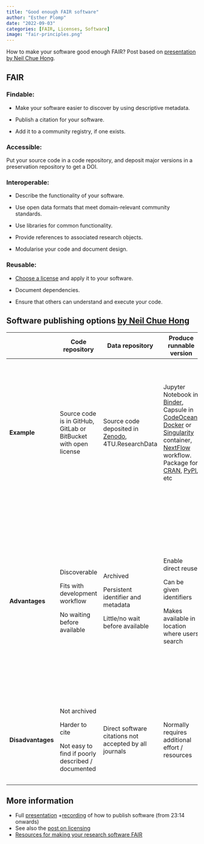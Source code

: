 ```yaml
---
title: "Good enough FAIR software"
author: "Esther Plomp"
date: "2022-09-03"
categories: [FAIR, Licenses, Software]
image: "fair-principles.png"
---
```


How to make your software good enough FAIR? Post based on [presentation by Neil Chue Hong](https://doi.org/10.6084/m9.figshare.17094365.v1).

## FAIR

### Findable:

-   Make your software easier to discover by using descriptive metadata.

-   Publish a citation for your software.

-   Add it to a community registry, if one exists.

### Accessible:

Put your source code in a code repository, and deposit major versions in a preservation repository to get a DOI.

### Interoperable:

-   Describe the functionality of your software.

-   Use open data formats that meet domain-relevant community standards.

-   Use libraries for common functionality.

-   Provide references to associated research objects.

-   Modularise your code and document design.

### Reusable:

-   [Choose a license](https://estherplomp.github.io/TNW-OS-support/posts/post-with-code/) and apply it to your software.

-   Document dependencies.

-   Ensure that others can understand and execute your code.

## Software publishing options [by Neil Chue Hong](https://doi.org/10.6084/m9.figshare.17094365.v1)

+-------------------+-----------------------------------------------------------------+--------------------------------------------------------------------------+-----------------------------------------------------------------------------------------------------------------------------------------------------------------------------------------------------------------------------------------------------------------------------------------------------------------------------------+-------------------------------------------------------------------------------------------------------------------------------------------------------------------------------------------------------------------------------------------------+-------------------------------------------------------------------------------------------------------------------------------------------------------------------------------+
|                   | Code repository                                                 | Data repository                                                          | Produce runnable version                                                                                                                                                                                                                                                                                                          | Software registry                                                                                                                                                                                                                               | Software article                                                                                                                                                              |
+===================+=================================================================+==========================================================================+===================================================================================================================================================================================================================================================================================================================================+=================================================================================================================================================================================================================================================+===============================================================================================================================================================================+
| **Example**       | Source code is in GitHub, GitLab or BitBucket with open license | Source code deposited in [Zenodo](https://zenodo.org/), 4TU.ResearchData | Jupyter Notebook in [Binder](https://mybinder.org/), Capsule in [CodeOcean](https://codeocean.com/), [Docker](https://www.docker.com/) or [Singularity](https://sylabs.io/singularity/) container, [NextFlow](https://www.nextflow.io/) workflow. Package for [CRAN](https://cran.r-project.org/), [PyPI](https://pypi.org/), etc | Create an entry in a community registries e.g. [CIG](https://geodynamics.org/cig/software/) (geodynamics), [RRID](https://scicrunch.org/resources), [swMath](https://swmath.org/) (mathematics). NLeSC [RSD](https://www.research-software.nl/) | Publish software paper in [JORS](https://openresearchsoftware.metajnl.com/), [JOSS](https://joss.theoj.org/), [SoftwareX](https://www.journals.elsevier.com/softwarex/), etc. |
|                   |                                                                 |                                                                          |                                                                                                                                                                                                                                                                                                                                   |                                                                                                                                                                                                                                                 |                                                                                                                                                                               |
|                   |                                                                 |                                                                          |                                                                                                                                                                                                                                                                                                                                   |                                                                                                                                                                                                                                                 | Publish executable research article in [GigaByte](https://gigabytejournal.com/)                                                                                               |
|                   |                                                                 |                                                                          |                                                                                                                                                                                                                                                                                                                                   |                                                                                                                                                                                                                                                 |                                                                                                                                                                               |
|                   |                                                                 |                                                                          |                                                                                                                                                                                                                                                                                                                                   |                                                                                                                                                                                                                                                 | Or [choose a discipline specific journal.](http://bit.ly/softwarejournals)                                                                                                    |
+-------------------+-----------------------------------------------------------------+--------------------------------------------------------------------------+-----------------------------------------------------------------------------------------------------------------------------------------------------------------------------------------------------------------------------------------------------------------------------------------------------------------------------------+-------------------------------------------------------------------------------------------------------------------------------------------------------------------------------------------------------------------------------------------------+-------------------------------------------------------------------------------------------------------------------------------------------------------------------------------+
| **Advantages**    | Discoverable                                                    | Archived                                                                 | Enable direct reuse                                                                                                                                                                                                                                                                                                               | Indexed                                                                                                                                                                                                                                         | Easily citable                                                                                                                                                                |
|                   |                                                                 |                                                                          |                                                                                                                                                                                                                                                                                                                                   |                                                                                                                                                                                                                                                 |                                                                                                                                                                               |
|                   | Fits with development workflow                                  | Persistent identifier and metadata                                       | Can be given identifiers                                                                                                                                                                                                                                                                                                          | Easier to find                                                                                                                                                                                                                                  | Peer reviewed                                                                                                                                                                 |
|                   |                                                                 |                                                                          |                                                                                                                                                                                                                                                                                                                                   |                                                                                                                                                                                                                                                 |                                                                                                                                                                               |
|                   | No waiting before available                                     | Little/no wait before available                                          | Makes available in location where users search                                                                                                                                                                                                                                                                                    | Often provides identifier                                                                                                                                                                                                                       | Can describe software design                                                                                                                                                  |
|                   |                                                                 |                                                                          |                                                                                                                                                                                                                                                                                                                                   |                                                                                                                                                                                                                                                 |                                                                                                                                                                               |
|                   |                                                                 |                                                                          |                                                                                                                                                                                                                                                                                                                                   | May show citations                                                                                                                                                                                                                              | Easier for developers to write                                                                                                                                                |
|                   |                                                                 |                                                                          |                                                                                                                                                                                                                                                                                                                                   |                                                                                                                                                                                                                                                 |                                                                                                                                                                               |
|                   |                                                                 |                                                                          |                                                                                                                                                                                                                                                                                                                                   |                                                                                                                                                                                                                                                 | Easy to reach target audience                                                                                                                                                 |
|                   |                                                                 |                                                                          |                                                                                                                                                                                                                                                                                                                                   |                                                                                                                                                                                                                                                 |                                                                                                                                                                               |
|                   |                                                                 |                                                                          |                                                                                                                                                                                                                                                                                                                                   |                                                                                                                                                                                                                                                 | Understood by promotion committees                                                                                                                                            |
+-------------------+-----------------------------------------------------------------+--------------------------------------------------------------------------+-----------------------------------------------------------------------------------------------------------------------------------------------------------------------------------------------------------------------------------------------------------------------------------------------------------------------------------+-------------------------------------------------------------------------------------------------------------------------------------------------------------------------------------------------------------------------------------------------+-------------------------------------------------------------------------------------------------------------------------------------------------------------------------------+
| **Disadvantages** | Not archived                                                    | Direct software citations not accepted by all journals                   | Normally requires additional effort / resources                                                                                                                                                                                                                                                                                   | Not available in every domain                                                                                                                                                                                                                   | Software not always archived                                                                                                                                                  |
|                   |                                                                 |                                                                          |                                                                                                                                                                                                                                                                                                                                   |                                                                                                                                                                                                                                                 |                                                                                                                                                                               |
|                   | Harder to cite                                                  |                                                                          |                                                                                                                                                                                                                                                                                                                                   |                                                                                                                                                                                                                                                 | Publishing in domain specific journals may take a long time                                                                                                                   |
|                   |                                                                 |                                                                          |                                                                                                                                                                                                                                                                                                                                   |                                                                                                                                                                                                                                                 |                                                                                                                                                                               |
|                   | Not easy to find if poorly described / documented               |                                                                          |                                                                                                                                                                                                                                                                                                                                   |                                                                                                                                                                                                                                                 |                                                                                                                                                                               |
+-------------------+-----------------------------------------------------------------+--------------------------------------------------------------------------+-----------------------------------------------------------------------------------------------------------------------------------------------------------------------------------------------------------------------------------------------------------------------------------------------------------------------------------+-------------------------------------------------------------------------------------------------------------------------------------------------------------------------------------------------------------------------------------------------+-------------------------------------------------------------------------------------------------------------------------------------------------------------------------------+

## More information

-   Full [presentation](http://doi.org/10.5281/zenodo.4772235) +[recording](https://youtu.be/bPl5sdTvLMM?t=1394) of how to publish software (from 23:14 onwards)
-   See also the [post on licensing](https://estherplomp.github.io/TNW-OS-support/posts/licenses/)
-   [Resources for making your research software FAIR](https://www.software.ac.uk/blog/2023-06-29-resources-making-your-research-software-fair)
